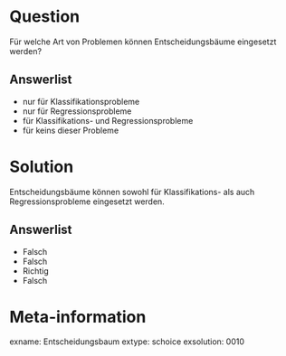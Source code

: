 Question
========

Für welche Art von Problemen können Entscheidungsbäume eingesetzt werden?

Answerlist
----------
* nur für Klassifikationsprobleme
* nur für Regressionsprobleme
* für Klassifikations- und Regressionsprobleme
* für keins dieser Probleme


Solution
========

Entscheidungsbäume können sowohl für Klassifikations- als auch Regressionsprobleme eingesetzt werden.

Answerlist
----------
* Falsch
* Falsch
* Richtig
* Falsch


Meta-information
================
exname: Entscheidungsbaum
extype: schoice
exsolution: 0010